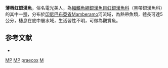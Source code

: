 {{Speciesbox
| genus = Melanotaenia
| species = praecox
| status = DD
| status_system = IUCN3.1
| authority = [[Weber|Weber]] & [[de_Beaufort|de Beaufort]], 1922
| synonyms = * ''Rhombatractus praecox'', Weber & de Beaufort, 1922
}}
'''薄唇虹銀漢魚'''，俗名電光美人，為[[輻鰭魚綱|輻鰭魚綱]][[銀漢魚目|銀漢魚目]][[虹銀漢魚科|虹銀漢魚科]]（黑帶銀漢魚科）的其中一[[種|種]]，分布於[[印尼|印尼]][[巴布亞省|巴布亞省]]Mamberamo河流域，為熱帶魚類，體長可達5公分，棲息在底中層水域，生活習性不明，可做為觀賞魚。

==参考文献==
*{{FishBase_species|genus=Melanotaenia|species=praecox|year=2016|month=5}}

{{Taxonbar}}

[[Category:IUCN红色名录数据缺乏物种|MP]]
[[Category:觀賞魚|MP]]
[[Category:虹銀漢魚屬|praecox]]
[[Category:1922年描述的魚類|M]]


{{魚類小作品}}